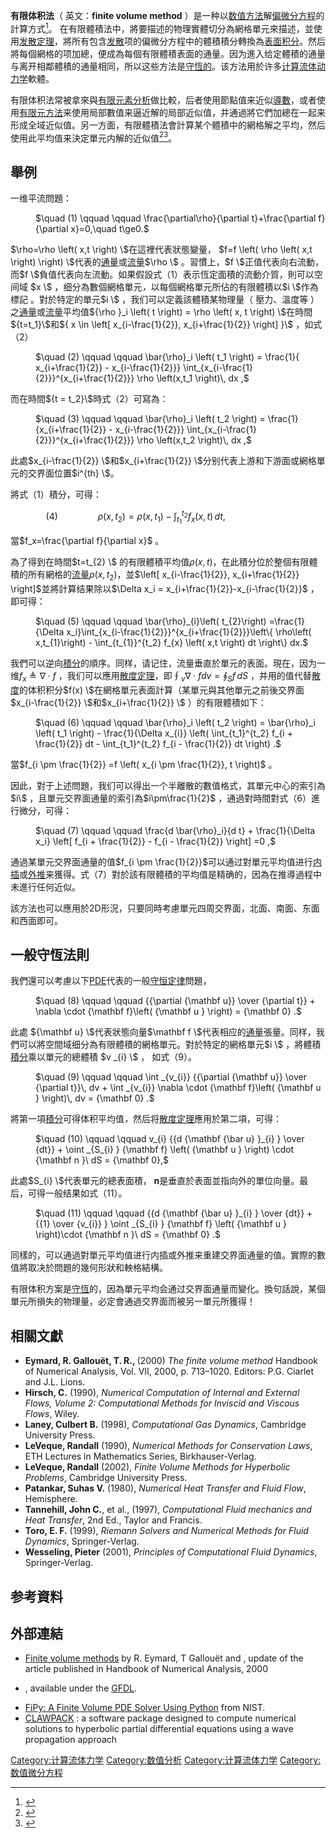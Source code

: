 '''有限体积法'''（ 英文：'''finite volume method''' ）是一种以[[数值方法|数值方法]]解[[偏微分方程|偏微分方程]]的計算方式<ref>{{Cite book|last=LeVeque|first=Randall|date=2002|title=Finite Volume Methods for Hyperbolic Problems|url=https://www.cambridge.org/core/books/finite-volume-methods-for-hyperbolic-problems/97D5D1ACB1926DA1D4D52EAD6909E2B9|isbn=9780511791253|access-date=2020-12-23|archive-date=2020-10-23|archive-url=https://web.archive.org/web/20201023215410/https://www.cambridge.org/core/books/finite-volume-methods-for-hyperbolic-problems/97D5D1ACB1926DA1D4D52EAD6909E2B9|dead-url=no}}</ref>。 在有限體積法中，將要描述的物理實體切分為網格單元來描述，並使用[[高斯散度定理|发散定理]]，將所有包含[[散度|发散]]项的偏微分方程中的體積積分轉換為[[曲面积分|表面积分]]。然后將每個網格的项加總，便成為每個有限體積表面的通量。因为進入给定體積的通量与离开相鄰體積的通量相同，所以这些方法是[[守恒定律|守恆的]]。该方法用於许多[[计算流体力学|计算流体动力学]]軟體。

有限体积法常被拿來與[[有限元素分析|有限元素分析]]做比較，后者使用節點值来近似[[導數|導數]]，或者使用[[有限单元法|有限元方法]]来使用局部數值来逼近解的局部近似值，并通過將它們加總在一起来形成全域近似值。另一方面，有限體積法會計算某个體積中的網格解之平均，然后使用此平均值来決定單元内解的近似值<ref>{{Cite journal|title=Comparison of finite element and finite volume methods application in geometrically nonlinear stress analysis|url=http://www.sciencedirect.com/science/article/pii/S0307904X99000475|first1=N. A.|last2=Bailey|first2=C.|date=2000-06-01|journal=Applied Mathematical Modelling|issue=7|doi=10.1016/S0307-904X(99)00047-5|volume=24|pages=439–455|language=en|issn=0307-904X|last3=Cross|first3=M.|last4=Taylor|first4=G. A.|last1=Fallah}}</ref><ref>{{Cite book|last=Ranganayakulu, C. (Chennu)|title=Compact heat exchangers : analysis, design and optimization using FEM and CFD approach|others=Seetharamu, K. N.|isbn=978-1-119-42435-2|location=Hoboken, NJ|chapter=Chapter 3, Section 3.1|oclc=1006524487}}</ref>。

== 舉例 ==
一维平流問題：

: <math>\quad (1) \qquad \qquad \frac{\partial\rho}{\partial t}+\frac{\partial f}{\partial x}=0,\quad t\ge0.</math>

<math> \rho=\rho \left( x,t \right) \ </math>在這裡代表狀態變量， <math> f=f \left( \rho \left( x,t \right) \right) \ </math>代表的[[通量|通量]]或[[流量|流量]]<math> \rho \ </math> 。習慣上，<math> f \ </math>正值代表向右流動，而<math> f \ </math>負值代表向左流動。如果假設式（1）表示恆定面積的流動介質，則可以空间域 <math> x \ </math> ，细分為數個網格單元''，''以每個網格單元所佔的有限體積以<math> i \ </math>作為標記 。對於特定的單元<math> i \ </math> ，我们可以定義該體積某物理量（ 壓力、溫度等 ）之[[流量|通量]]或[[流量|流量]]平均值<math> {\rho }_i \left( t \right) = \rho \left( x, t \right) \ </math>在時間<math> {t=t_1}\ </math>和<math>{ x \in \left[ x_{i-\frac{1}{2}}, x_{i+\frac{1}{2}} \right] }\ </math> ，如式（2）

: <math>\quad (2) \qquad \qquad \bar{\rho}_i \left( t_1 \right) = \frac{1}{ x_{i+\frac{1}{2}} - x_{i-\frac{1}{2}}} \int_{x_{i-\frac{1}{2}}}^{x_{i+\frac{1}{2}}} \rho \left(x,t_1 \right)\, dx ,</math>

而在時間<math> {t = t_2}\ </math>時式（2）可寫為：

: <math>\quad (3) \qquad \qquad \bar{\rho}_i \left( t_2 \right) = \frac{1}{x_{i+\frac{1}{2}} - x_{i-\frac{1}{2}}} \int_{x_{i-\frac{1}{2}}}^{x_{i+\frac{1}{2}}} \rho \left(x,t_2 \right)\, dx ,</math>

此處<math> x_{i-\frac{1}{2}} \ </math>和<math> x_{i+\frac{1}{2}} \ </math>分别代表上游和下游面或網格單元的交界面位置<math> i^{th} \ </math>。

將式（1）積分，可得：

: <math>\quad (4) \qquad \qquad \rho \left( x, t_2 \right) = \rho \left( x, t_1 \right) - \int_{t_1}^{t_2} f_x \left( x,t \right)\, dt,</math>

當<math>f_x=\frac{\partial f}{\partial x}</math> 。

為了得到在時間<math> t=t_{2} \ </math> 的有限體積平均值<math> \rho\left(x,t\right) </math>，在此積分位於整個有限體積的所有網格的[[流量|流量]]<math> \rho\left(x,t_2 \right) </math>，並<math>\left[ x_{i-\frac{1}{2}}, x_{i+\frac{1}{2}} \right] </math>並將計算结果除以<math>\Delta x_i = x_{i+\frac{1}{2}}-x_{i-\frac{1}{2}} </math> ，即可得：

: <math> \quad (5) \qquad \qquad \bar{\rho}_{i}\left( t_{2}\right) =\frac{1}{\Delta x_i}\int_{x_{i-\frac{1}{2}}}^{x_{i+\frac{1}{2}}}\left\{ \rho\left( x,t_{1}\right) - \int_{t_{1}}^{t_2} f_{x} \left( x,t \right) dt \right\} dx.</math>

我們可以逆向[[積分|積分]]的順序。同样，请记住，流量垂直於單元的表面。現在，因为一维<math>f_x \triangleq \nabla \cdot f </math> ，我们可以應用[[高斯散度定理|散度定理]]，即<math>\oint_{v}\nabla\cdot fdv=\oint_{S}f\, dS </math> ，并用的值代替[[散度|散度]]的体积积分<math>f(x) \ </math>在網格單元表面計算（某單元與其他單元之前後交界面<math>x_{i-\frac{1}{2}} \ </math>和<math> x_{i+\frac{1}{2}} \ </math> ）的有限體積如下：

: <math>\quad (6) \qquad \qquad \bar{\rho}_i \left( t_2 \right) = \bar{\rho}_i \left( t_1 \right)

- \frac{1}{\Delta x_{i}} 
 \left( \int_{t_1}^{t_2} f_{i + \frac{1}{2}} dt
- \int_{t_1}^{t_2} f_{i - \frac{1}{2}} dt
\right) .</math>

當<math>f_{i \pm \frac{1}{2}} =f \left( x_{i \pm \frac{1}{2}}, t \right) </math> 。

因此，對于上述問題，我们可以得出一个半離散的數值格式，其單元中心的索引為<math> i\ </math> ，且單元交界面通量的索引為<math> i\pm\frac{1}{2} </math> ，通過對時間對式（6）進行微分，可得：

: <math>\quad (7) \qquad \qquad \frac{d \bar{\rho}_i}{d t} + \frac{1}{\Delta x_i} \left[ 
f_{i + \frac{1}{2}} - f_{i - \frac{1}{2}} \right] =0 ,</math>

通過某單元交界面通量的值<math> f_{i \pm \frac{1}{2}} </math>可以通过對單元平均值进行[[插值|内插]]或[[外推|外推]]来獲得。式（7）對於該有限體積的平均值是精确的，因為在推導過程中未進行任何近似。

該方法也可以應用於2D形況，只要同時考慮單元四周交界面，北面、南面、东面和西面即可。

== 一般守恆法則 ==
我們還可以考慮以下[[偏微分方程|PDE]]代表的一般[[守恒定律|守恒定律]]問題，

: <math> \quad (8) \qquad \qquad {{\partial {\mathbf u}} \over {\partial t}} + \nabla \cdot {\mathbf f}\left( {\mathbf u } \right) = {\mathbf 0} . </math>

此處 <math> {\mathbf u} \ </math>代表狀態向量<math>\mathbf f \ </math>代表相应的[[通量|通量]]張量。同样，我們可以將空間域细分為有限體積的網格單元。對於特定的網格單元<math>i \ </math> ，將體積[[積分|積分]]乘以單元的總體積 <math>v _{i} \ </math> ， 如式（9）。

: <math> \quad (9) \qquad \qquad \int _{v_{i}} {{\partial {\mathbf u}} \over {\partial t}}\, dv 
+ \int _{v_{i}} \nabla \cdot {\mathbf f}\left( {\mathbf u } \right)\, dv = {\mathbf 0} .</math>

將第一項[[積分|積分]]可得体积平均值''，''然后将[[散度定理|散度定理]]應用於第二項，可得：

: <math>\quad (10) \qquad \qquad 
v_{i} {{d {\mathbf {\bar u} }_{i} } \over {dt}} + \oint _{S_{i} } 
 {\mathbf f} \left( {\mathbf u } \right) \cdot {\mathbf n }\ dS = {\mathbf 0}, </math>

此處<math> S_{i} \ </math>代表單元的總表面積， <math>{\mathbf n}</math>是垂直於表面並指向外的單位向量。最后，可得一般结果如式（11）。

: <math> \quad (11) \qquad \qquad 
{{d {\mathbf {\bar u} }_{i} } \over {dt}} + {{1} \over {v_{i}} } \oint _{S_{i} } 
 {\mathbf f} \left( {\mathbf u } \right)\cdot {\mathbf n }\ dS = {\mathbf 0} .</math>

同樣的，可以通過對單元平均值进行内插或外推来重建交界面通量的值。實際的數值將取决於問題的幾何形狀和軮格結構。 

有限体积方案是[[守恆定律|守恆]]的，因為單元平均会通过交界面通量而變化。換句話說，某個單元所損失的物理量，必定會通過交界面而被另一單元所獲得！

== 相關文獻 ==

* '''Eymard, R. Gallouët, T.   R., {{link-en|拉斐尔·赫宾|Raphaèle Herbin|Herbin, R.}}''' (2000) ''The finite volume method''  Handbook of Numerical Analysis, Vol. VII, 2000, p. 713–1020. Editors: P.G. Ciarlet and J.L. Lions.
* '''Hirsch, C.''' (1990), ''Numerical Computation of Internal and External Flows, Volume 2: Computational Methods for Inviscid and Viscous Flows'', Wiley.
* '''Laney, Culbert B.''' (1998), ''Computational Gas Dynamics'', Cambridge University Press.
* '''LeVeque, Randall''' (1990), ''Numerical Methods for Conservation Laws'', ETH Lectures in Mathematics Series, Birkhauser-Verlag.
* '''LeVeque, Randall''' (2002), ''Finite Volume Methods for Hyperbolic Problems'', Cambridge University Press.
* '''Patankar, Suhas V.''' (1980), ''Numerical Heat Transfer and Fluid Flow'', Hemisphere.
* '''Tannehill, John C.''', et al., (1997), ''Computational Fluid mechanics and Heat Transfer'', 2nd Ed., Taylor and Francis.
* '''Toro, E. F.''' (1999), ''Riemann Solvers and Numerical Methods for Fluid Dynamics'', Springer-Verlag.
* '''Wesseling, Pieter''' (2001), ''Principles of Computational Fluid Dynamics'', Springer-Verlag.

== 参考資料 ==
{{reflist|2}}

== 外部連結 ==

* [https://www.i2m.univ-amu.fr/perso/raphaele.herbin/PUBLI/bookevol.pdf Finite volume methods] {{Wayback|url=https://www.i2m.univ-amu.fr/perso/raphaele.herbin/PUBLI/bookevol.pdf |date=20190717095350 }} by R. Eymard, T Gallouët and {{link-en|拉斐尔·赫宾|Raphaèle Herbin|R. Herbin}}, update of the article published in Handbook of Numerical Analysis, 2000
* {{cite journal|title=The Finite Volume Method (FVM) – An introduction|url=http://www.imtek.uni-freiburg.de/simulation/mathematica/IMSweb/imsTOC/Lectures%20and%20Tips/Simulation%20I/FVM_introDocu.html|last=Rübenkönig|first=Oliver|archive-url=https://web.archive.org/web/20091002233707/http://www.imtek.uni-freiburg.de/simulation/mathematica/IMSweb/imsTOC/Lectures%20and%20Tips/Simulation%20I/FVM_introDocu.html|archive-date=2009-10-02}}, available under the [[GNU自由文档许可证|GFDL]].
* [http://www.ctcms.nist.gov/fipy/ FiPy: A Finite Volume PDE Solver Using Python] {{Wayback|url=http://www.ctcms.nist.gov/fipy/ |date=20210319140353 }} from NIST.
* [http://depts.washington.edu/clawpack/ CLAWPACK] {{Wayback|url=http://depts.washington.edu/clawpack/ |date=20210310070045 }}: a software package designed to compute numerical solutions to hyperbolic partial differential equations using a wave propagation approach

{{数值偏微分方程}}
[[Category:计算流体力学|Category:计算流体力学]]
[[Category:数值分析|Category:数值分析]]
[[Category:计算流体力学|Category:计算流体力学]]
[[Category:数值微分方程|Category:数值微分方程]]